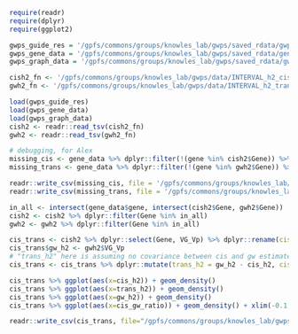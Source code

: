 ```r
require(readr)
require(dplyr)
require(ggplot2)
```


```r
gwps_guide_res = '/gpfs/commons/groups/knowles_lab/gwps/saved_rdata/gwps_guide_data.Rdata'
gwps_gene_data = '/gpfs/commons/groups/knowles_lab/gwps/saved_rdata/gene_data.Rdata'
gwps_graph_data = '/gpfs/commons/groups/knowles_lab/gwps/saved_rdata/gwps_graph_data.Rdata'

cish2_fn <- '/gpfs/commons/groups/knowles_lab/gwps/data/INTERVAL_h2_cis.tsv'
gwh2_fn <- '/gpfs/commons/groups/knowles_lab/gwps/data/INTERVAL_h2_trans.tsv'
```


```r
load(gwps_guide_res)
load(gwps_gene_data)
load(gwps_graph_data)
cish2 <- readr::read_tsv(cish2_fn)
gwh2 <- readr::read_tsv(gwh2_fn)
```


```r
# debugging, for Alex
missing_cis <- gene_data %>% dplyr::filter(!(gene %in% cish2$Gene)) %>% select(gene, gene_name, cv, mean, std)
missing_trans <- gene_data %>% dplyr::filter(!(gene %in% gwh2$Gene)) %>% select(gene, gene_name, cv, mean, std)

readr::write_csv(missing_cis, file = '/gpfs/commons/groups/knowles_lab/atokolyi/missing_genes_cis.csv')
readr::write_csv(missing_trans, file = '/gpfs/commons/groups/knowles_lab/atokolyi/missing_genes_trans.csv')
```


```r
in_all <- intersect(gene_data$gene, intersect(cish2$Gene, gwh2$Gene))
cish2 <- cish2 %>% dplyr::filter(Gene %in% in_all)
gwh2 <- gwh2 %>% dplyr::filter(Gene %in% in_all)

cis_trans <- cish2 %>% dplyr::select(Gene, VG_Vp) %>% dplyr::rename(cis_h2 = VG_Vp)
cis_trans$gw_h2 <- gwh2$VG_Vp
# "trans_h2" here is assuming no covariance between cis and gw estimates. Slightly inaccurate.
cis_trans <- cis_trans %>% dplyr::mutate(trans_h2 = gw_h2 - cis_h2, cis_gw_ratio = cis_h2/gw_h2)
```


```r
cis_trans %>% ggplot(aes(x=cis_h2)) + geom_density()
cis_trans %>% ggplot(aes(x=trans_h2)) + geom_density()
cis_trans %>% ggplot(aes(x=gw_h2)) + geom_density()
cis_trans %>% ggplot(aes(x=cis_gw_ratio)) + geom_density() + xlim(-0.1, 1)
```

```r
readr::write_csv(cis_trans, file="/gpfs/commons/groups/knowles_lab/gwps/saved_rdata/cis_trans.csv")
```
